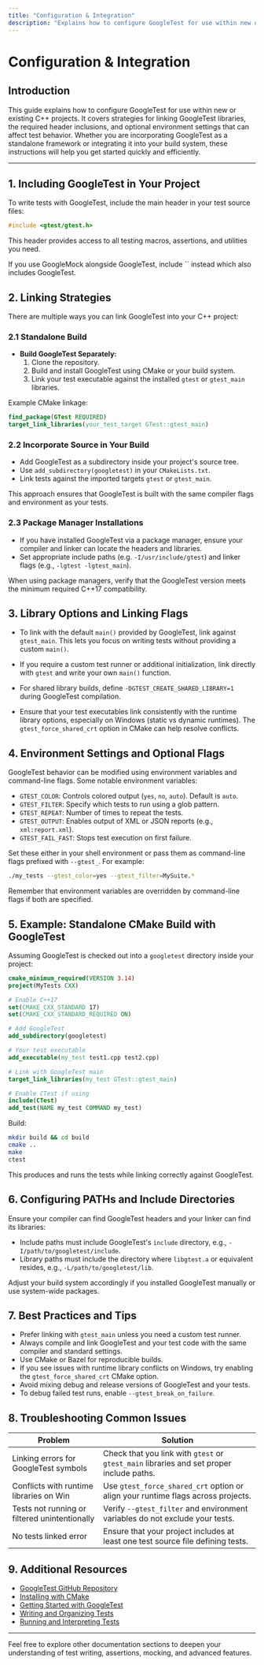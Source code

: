 ```yaml
---
title: "Configuration & Integration"
description: "Explains how to configure GoogleTest for use within new or existing C++ projects. Describes linking strategies, header inclusion (`#include <gtest/gtest.h>`), and optional environment settings. Provides examples for both standalone and integrated builds, with tips for package managers and configuring PATHs."
---
```


# Configuration & Integration

## Introduction

This guide explains how to configure GoogleTest for use within new or existing C++ projects. It covers strategies for linking GoogleTest libraries, the required header inclusions, and optional environment settings that can affect test behavior. Whether you are incorporating GoogleTest as a standalone framework or integrating it into your build system, these instructions will help you get started quickly and efficiently.

---

## 1. Including GoogleTest in Your Project

To write tests with GoogleTest, include the main header in your test source files:

```cpp
#include <gtest/gtest.h>
```

This header provides access to all testing macros, assertions, and utilities you need.

<Tip>
If you use GoogleMock alongside GoogleTest, include `<gmock/gmock.h>` instead which also includes GoogleTest.
</Tip>

## 2. Linking Strategies

There are multiple ways you can link GoogleTest into your C++ project:

### 2.1 Standalone Build

- **Build GoogleTest Separately:**
  1. Clone the repository.
  2. Build and install GoogleTest using CMake or your build system.
  3. Link your test executable against the installed `gtest` or `gtest_main` libraries.

Example CMake linkage:

```cmake
find_package(GTest REQUIRED)
target_link_libraries(your_test_target GTest::gtest_main)
```

### 2.2 Incorporate Source in Your Build

- Add GoogleTest as a subdirectory inside your project's source tree.
- Use `add_subdirectory(googletest)` in your `CMakeLists.txt`.
- Link tests against the imported targets `gtest` or `gtest_main`.

This approach ensures that GoogleTest is built with the same compiler flags and environment as your tests.

### 2.3 Package Manager Installations

- If you have installed GoogleTest via a package manager, ensure your compiler and linker can locate the headers and libraries.
- Set appropriate include paths (e.g. `-I/usr/include/gtest`) and linker flags (e.g., `-lgtest -lgtest_main`).

<Tip>
When using package managers, verify that the GoogleTest version meets the minimum required C++17 compatibility.
</Tip>

## 3. Library Options and Linking Flags

- To link with the default `main()` provided by GoogleTest, link against `gtest_main`. This lets you focus on writing tests without providing a custom `main()`.

- If you require a custom test runner or additional initialization, link directly with `gtest` and write your own `main()` function.

- For shared library builds, define `-DGTEST_CREATE_SHARED_LIBRARY=1` during GoogleTest compilation.
- Ensure that your test executables link consistently with the runtime library options, especially on Windows (static vs dynamic runtimes). The `gtest_force_shared_crt` option in CMake can help resolve conflicts.

## 4. Environment Settings and Optional Flags

GoogleTest behavior can be modified using environment variables and command-line flags. Some notable environment variables:

- `GTEST_COLOR`: Controls colored output (`yes`, `no`, `auto`). Default is `auto`.
- `GTEST_FILTER`: Specify which tests to run using a glob pattern.
- `GTEST_REPEAT`: Number of times to repeat the tests.
- `GTEST_OUTPUT`: Enables output of XML or JSON reports (e.g., `xml:report.xml`).
- `GTEST_FAIL_FAST`: Stops test execution on first failure.

Set these either in your shell environment or pass them as command-line flags prefixed with `--gtest_`. For example:

```bash
./my_tests --gtest_color=yes --gtest_filter=MySuite.*
```

<Tip>
Remember that environment variables are overridden by command-line flags if both are specified.
</Tip>

## 5. Example: Standalone CMake Build with GoogleTest

Assuming GoogleTest is checked out into a `googletest` directory inside your project:

```cmake
cmake_minimum_required(VERSION 3.14)
project(MyTests CXX)

# Enable C++17
set(CMAKE_CXX_STANDARD 17)
set(CMAKE_CXX_STANDARD_REQUIRED ON)

# Add GoogleTest
add_subdirectory(googletest)

# Your test executable
add_executable(my_test test1.cpp test2.cpp)

# Link with GoogleTest main
target_link_libraries(my_test GTest::gtest_main)

# Enable CTest if using
include(CTest)
add_test(NAME my_test COMMAND my_test)
```

Build:

```bash
mkdir build && cd build
cmake ..
make
ctest
```

This produces and runs the tests while linking correctly against GoogleTest.

## 6. Configuring PATHs and Include Directories

Ensure your compiler can find GoogleTest headers and your linker can find its libraries:

- Include paths must include GoogleTest's `include` directory, e.g.,
  `-I/path/to/googletest/include`.
- Library paths must include the directory where `libgtest.a` or equivalent resides, e.g., `-L/path/to/googletest/lib`.

Adjust your build system accordingly if you installed GoogleTest manually or use system-wide packages.

## 7. Best Practices and Tips

- Prefer linking with `gtest_main` unless you need a custom test runner.
- Always compile and link GoogleTest and your test code with the same compiler and standard settings.
- Use CMake or Bazel for reproducible builds.
- If you see issues with runtime library conflicts on Windows, try enabling the `gtest_force_shared_crt` CMake option.
- Avoid mixing debug and release versions of GoogleTest and your tests.
- To debug failed test runs, enable `--gtest_break_on_failure`.

## 8. Troubleshooting Common Issues

| Problem                                  | Solution                                                                                  |
|------------------------------------------|-------------------------------------------------------------------------------------------|
| Linking errors for GoogleTest symbols    | Check that you link with `gtest` or `gtest_main` libraries and set proper include paths.  |
| Conflicts with runtime libraries on Win  | Use `gtest_force_shared_crt` option or align your runtime flags across projects.          |
| Tests not running or filtered unintentionally | Verify `--gtest_filter` and environment variables do not exclude your tests.          |
| No tests linked error                     | Ensure that your project includes at least one test source file defining tests.           |

## 9. Additional Resources

- [GoogleTest GitHub Repository](https://github.com/google/googletest)
- [Installing with CMake](https://github.com/google/googletest/blob/main/README.md#generic-build-instructions)
- [Getting Started with GoogleTest](../guides/gtest-core-guides/getting-started)
- [Writing and Organizing Tests](../guides/gtest-core-guides/writing-tests)
- [Running and Interpreting Tests](../guides/gtest-core-guides/running-tests)

---

Feel free to explore other documentation sections to deepen your understanding of test writing, assertions, mocking, and advanced features.
